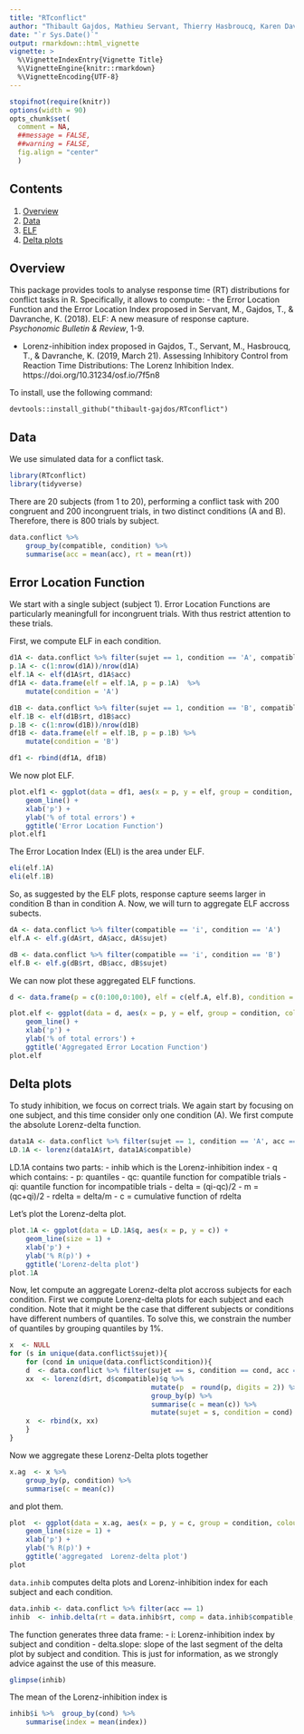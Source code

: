 ```yaml
---
title: "RTconflict"
author: "Thibault Gajdos, Mathieu Servant, Thierry Hasbroucq, Karen Davranche"
date: "`r Sys.Date()`"
output: rmarkdown::html_vignette
vignette: >
  %\VignetteIndexEntry{Vignette Title}
  %\VignetteEngine{knitr::rmarkdown}
  %\VignetteEncoding{UTF-8}
---
```


```r
stopifnot(require(knitr))
options(width = 90)
opts_chunk$set(
  comment = NA,
  ##message = FALSE,
  ##warning = FALSE,
  fig.align = "center"
  )
```

## Contents {#contents}

  1. [Overview](#overview)
  2. [Data](#data)
  3. [ELF](#ELF)
  4. [Delta plots](#delta)

## Overview {#overview}

This package provides tools to analyse response time (RT) distributions for conflict tasks in R. Specifically, it allows to compute: 
- the Error Location Function and the Error Location Index proposed in Servant, M., Gajdos, T., & Davranche, K. (2018). ELF: A new measure of response capture. *Psychonomic Bulletin & Review*, 1-9.

- Lorenz-inhibition index proposed in Gajdos, T., Servant, M., Hasbroucq, T., & Davranche, K. (2019, March 21). Assessing Inhibitory Control from Reaction Time Distributions: The Lorenz Inhibition Index. https://doi.org/10.31234/osf.io/7f5n8


To install, use the following command: 

`devtools::install_github("thibault-gajdos/RTconflict")`

## Data {#data}

We use simulated data for a conflict task. 
```r
library(RTconflict)
library(tidyverse)
```

There are 20 subjects (from 1 to 20), performing a conflict task with 200 congruent and 200 incongruent trials, in two distinct conditions (A and B). Therefore, there is 800 trials by subject.


```r
data.conflict %>%
    group_by(compatible, condition) %>%
    summarise(acc = mean(acc), rt = mean(rt))
```

## Error Location Function {#ELF}

We start with a single subject (subject 1). Error Location Functions are particularly meaningfull for incongruent trials. With thus restrict attention to these trials.

First, we compute ELF in each condition.

```r
d1A <- data.conflict %>% filter(sujet == 1, condition == 'A', compatible == 'i')
p.1A <- c(1:nrow(d1A))/nrow(d1A)
elf.1A <- elf(d1A$rt, d1A$acc)
df1A <- data.frame(elf = elf.1A, p = p.1A)  %>%
    mutate(condition = 'A')

d1B <- data.conflict %>% filter(sujet == 1, condition == 'B', compatible == 'i')
elf.1B <- elf(d1B$rt, d1B$acc)
p.1B <- c(1:nrow(d1B))/nrow(d1B)
df1B <- data.frame(elf = elf.1B, p = p.1B) %>%
    mutate(condition = 'B')

df1 <- rbind(df1A, df1B)
```

We now plot ELF.

```r
plot.elf1 <- ggplot(data = df1, aes(x = p, y = elf, group = condition, colour = condition)) +
    geom_line() +
    xlab('p') +
    ylab('% of total errors') + 
    ggtitle('Error Location Function')
plot.elf1
```

The Error Location Index (ELI) is the area under ELF. 

```r
eli(elf.1A)
eli(elf.1B)
```

So, as suggested by the ELF plots, response capture seems larger in condition B than in condition A. Now, we will turn to aggregate ELF accross subects. 

```r
dA <- data.conflict %>% filter(compatible == 'i', condition == 'A')
elf.A <- elf.g(dA$rt, dA$acc, dA$sujet) 

dB <- data.conflict %>% filter(compatible == 'i', condition == 'B')
elf.B <- elf.g(dB$rt, dB$acc, dB$sujet)
```

We can now plot these aggregated ELF functions.

```r
d <- data.frame(p = c(0:100,0:100), elf = c(elf.A, elf.B), condition = c(rep('A',101),rep('B',101)))

plot.elf <- ggplot(data = d, aes(x = p, y = elf, group = condition, colour = condition)) +
    geom_line() +
    xlab('p') +
    ylab('% of total errors') + 
    ggtitle('Aggregated Error Location Function')
plot.elf
```

## Delta plots {#delta}

To study inhibition, we focus on correct trials. We again start by focusing on one subject, and this time consider only one condition (A). We first compute the absolute Lorenz-delta function. 


```r
data1A <- data.conflict %>% filter(sujet == 1, condition == 'A', acc == 1)
LD.1A <- lorenz(data1A$rt, data1A$compatible)
```
LD.1A contains two parts: 
-  inhib which is the Lorenz-inhibition index
- q which contains:
  - p: quantiles
  - qc: quantile function for compatible trials
  - qi: quantile function for incompatible trials
  - delta = (qi-qc)/2
  - m = (qc+qi)/2
  - rdelta = delta/m
  - c = cumulative function of rdelta 
  
Let's plot the Lorenz-delta plot.

```r
plot.1A <- ggplot(data = LD.1A$q, aes(x = p, y = c)) +
    geom_line(size = 1) +
    xlab('p') +
    ylab('% R(p)') +
    ggtitle('Lorenz-delta plot') 
plot.1A
```
	
Now, let compute an aggregate  Lorenz-delta plot accross subjects for each condition. First we compute  Lorenz-delta plots for each subject and each condition. Note that it might be the case that different subjects or conditions have different numbers of quantiles. To solve this, we constrain the number of quantiles by grouping quantiles by 1%.

```r
x  <- NULL 
for (s in unique(data.conflict$sujet)){
    for (cond in unique(data.conflict$condition)){ 
    d  <- data.conflict %>% filter(sujet == s, condition == cond, acc == 1) 
    xx  <- lorenz(d$rt, d$compatible)$q %>%
                                   mutate(p  = round(p, digits = 2)) %>%
                                   group_by(p) %>% 
                                   summarise(c = mean(c)) %>%
                                   mutate(sujet = s, condition = cond)
    x  <- rbind(x, xx)
    }
}
```

Now we aggregate these Lorenz-Delta plots together

```r
x.ag  <- x %>%
    group_by(p, condition) %>%
    summarise(c = mean(c))
```

and plot them.

```r
plot  <- ggplot(data = x.ag, aes(x = p, y = c, group = condition, colour = condition)) +
    geom_line(size = 1) +
    xlab('p') +
    ylab('% R(p)') +
    ggtitle('aggregated  Lorenz-delta plot')
plot
```

`data.inhib`  computes delta plots and Lorenz-inhibition index for each subject and each condition.

```r
data.inhib <- data.conflict %>% filter(acc == 1)
inhib  <- inhib.delta(rt = data.inhib$rt, comp = data.inhib$compatible, sujet = data.inhib$sujet, cond = data.inhib$condition)
```

The function generates three data frame:
- i: Lorenz-inhibition index by subject and condition
- delta.slope: slope of the last segment of the delta plot by subject and condition. This is just for information, as we strongly advice against the use of this measure.


```r
glimpse(inhib)
```

The mean of the Lorenz-inhibition index is 
```r
inhib$i %>%  group_by(cond) %>%
    summarise(index = mean(index)) 
```

